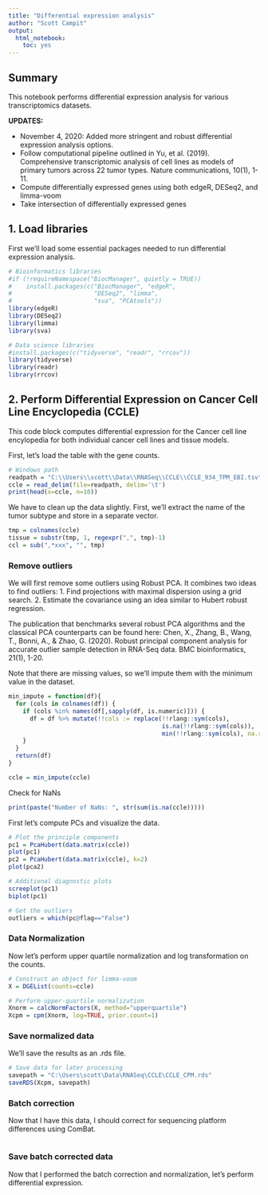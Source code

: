 ```yaml
---
title: "Differential expression analysis"
author: "Scott Campit"
output: 
  html_notebook:
    toc: yes
---
```


## Summary
This notebook performs differential expression analysis for various transcriptomics datasets. 

**UPDATES: **

  * November 4, 2020: Added more stringent and robust differential expression analysis options.
  * Follow computational pipeline outlined in Yu, et al. (2019). Comprehensive transcriptomic analysis of cell lines as models of primary tumors across 22 tumor types. Nature communications, 10(1), 1-11.
  * Compute differentially expressed genes using both edgeR, DESeq2, and limma-voom
  * Take intersection of differentially expressed genes 
  
## 1. Load libraries
First we'll load some essential packages needed to run differential expression analysis.
```r
# Bioinformatics libraries
#if (!requireNamespace("BiocManager", quietly = TRUE))
#    install.packages(c("BiocManager", "edgeR", 
#                       "DESeq2", "limma", 
#                       "sva", "PCAtools"))
library(edgeR)
library(DESeq2)
library(limma)
library(sva)

# Data science libraries
#install.packages(c("tidyverse", "readr", "rrcov"))
library(tidyverse)
library(readr)
library(rrcov)

```

## 2. Perform Differential Expression on Cancer Cell Line Encyclopedia (CCLE)

This code block computes differential expression for the Cancer cell line encylopedia for both individual cancer cell lines and tissue models.

First, let's load the table with the gene counts.
```r
# Windows path
readpath = "C:\\Users\\scott\\Data\\RNASeq\\CCLE\\CCLE_934_TPM_EBI.tsv"
ccle = read_delim(file=readpath, delim='\t')
print(head(x=ccle, n=10))
```

We have to clean up the data slightly. First, we'll extract the name of the tumor subtype and store in a separate vector.

```r
tmp = colnames(ccle)
tissue = substr(tmp, 1, regexpr(",", tmp)-1)
ccl = sub(",*xxx", "", tmp)
```

### Remove outliers
We will first remove some outliers using Robust PCA. It combines two ideas to find outliers:
  1. Find projections with maximal dispersion using a grid search.
  2. Estimate the covariance using an idea similar to Hubert robust regression.

The publication that benchmarks several robust PCA algorithms and the classical PCA counterparts can be found here: Chen, X., Zhang, B., Wang, T., Bonni, A., & Zhao, G. (2020). Robust principal component analysis for accurate outlier sample detection in RNA-Seq data. BMC bioinformatics, 21(1), 1-20.

Note that there are missing values, so we'll impute them with the minimum value in the dataset.
```r
min_impute = function(df){
  for (cols in colnames(df)) {
    if (cols %in% names(df[,sapply(df, is.numeric)])) {
      df = df %>% mutate(!!cols := replace(!!rlang::sym(cols),
                                           is.na(!!rlang::sym(cols)),
                                           min(!!rlang::sym(cols), na.rm=TRUE)))
    }
  }
  return(df)
}

ccle = min_impute(ccle)
```

Check for NaNs
```r
print(paste("Number of NaNs: ", str(sum(is.na(ccle)))))
```

First let's compute PCs and visualize the data. 
```r
# Plot the principle components
pc1 = PcaHubert(data.matrix(ccle))
plot(pc1)
pc2 = PcaHubert(data.matrix(ccle), k=2)  
plot(pca2)

# Additional diagnostic plots
screeplot(pc1)
biplot(pc1)

# Get the outliers
outliers = which(pc@flag=="False")
```

### Data Normalization 
Now let's perform upper quartile normalization and log transformation on the counts.
```r
# Construct an object for limma-voom
X = DGEList(counts=ccle)

# Perform upper-quartile normalization
Xnorm = calcNormFactors(X, method="upperquartile")
Xcpm = cpm(Xnorm, log=TRUE, prior.count=1)
```

### Save normalized data 
We'll save the results as an .rds file.
```r
# Save data for later processing
savepath = "C:\Users\scott\Data\RNASeq\CCLE\CCLE_CPM.rds"
saveRDS(Xcpm, savepath)
```

### Batch correction 
Now that I have this data, I should correct for sequencing platform differences using ComBat.
```r

```

### Save batch corrected data
Now that I performed the batch correction and normalization, let's perform differential expression.
```r

```